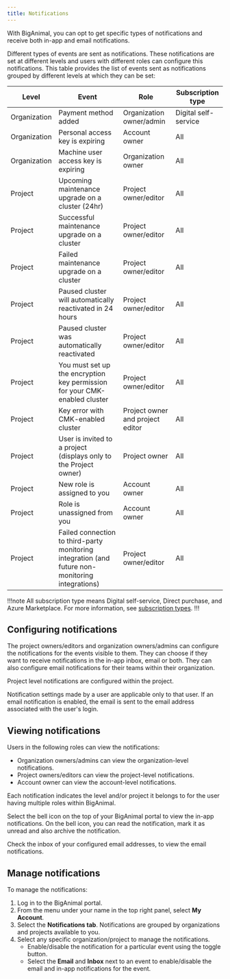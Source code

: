 ```yaml
---
title: Notifications 
---
```


With BigAnimal, you can opt to get specific types of notifications and receive both in-app and email notifications.

Different types of events are sent as notifications. These notifications are set at different levels and users with different roles can configure this notifications. This table provides the list of events sent as notifications grouped by different levels at which they can be set:

| Level        | Event                                                                                            | Role                             | Subscription type    |
|--------------|--------------------------------------------------------------------------------------------------|----------------------------------|--------------------- |
| Organization | Payment method added                                                                             | Organization owner/admin         | Digital self-service |
| Organization | Personal access key is expiring                                                                  | Account owner                    | All                  |
| Organization | Machine user access key is expiring                                                              | Organization owner               | All                  |
| Project      | Upcoming maintenance upgrade on a cluster (24hr)                                                 | Project owner/editor             | All                  |
| Project      | Successful maintenance upgrade on a cluster                                                      | Project owner/editor             | All                  |
| Project      | Failed maintenance upgrade on a cluster                                                          | Project owner/editor             | All                  |
| Project      | Paused cluster will automatically reactivated in 24 hours                                        | Project owner/editor             | All                  |
| Project      | Paused cluster was automatically reactivated                                                     | Project owner/editor             | All                  |
| Project      | You must set up the encryption key permission for your CMK-enabled cluster                       | Project owner/editor             | All                  |
| Project      | Key error with CMK-enabled cluster                                                               | Project owner and project editor | All                  |
| Project      | User is invited to a project (displays only to the Project owner)                                | Project owner                    | All                  |
| Project      | New role is assigned to you                                                                      | Account owner                    | All                  |
| Project      | Role is unassigned from you                                                                      | Account owner                    | All                  |
| Project      | Failed connection to third-party monitoring integration (and future non-monitoring integrations) | Project owner/editor             | All                  |

!!!note
All subscription type means Digital self-service, Direct purchase, and Azure Marketplace. For more information, see [subscription types](/biganimal/latest/pricing_and_billing/#payments-and-billing).
!!!

## Configuring notifications

The project owners/editors and organization owners/admins can configure the notifications for the events visible to them. They can choose if they want to receive notifications in the in-app inbox, email or both. They can also configure email notifications for their teams within their organization. 

Project level notifications are configured within the project.

Notification settings made by a user are applicable only to that user. If an email notification is enabled, the email is sent to the email address associated with the user's login. 

## Viewing notifications

Users in the following roles can view the notifications:
- Organization owners/admins can view the organization-level notifications. 
- Project owners/editors can view the project-level notifications.
- Account owner can view the account-level notifications. 

Each notification indicates the level and/or project it belongs to for the user having multiple roles within BigAnimal.

Select the bell icon on the top of your BigAnimal portal to view the in-app notifications. On the bell icon, you can read the notification, mark it as unread and also archive the notification.

Check the inbox of your configured email addresses, to view the email notifications.

## Manage notifications

To manage the notifications: 
1. Log in to the BigAnimal portal.
1. From the menu under your name in the top right panel, select **My Account**. 
1. Select the **Notifications tab**. Notifications are grouped by organizations and projects available to you.
1. Select any specific organization/project to manage the notifications.
   - Enable/disable the notification for a particular event using the toggle button.
   - Select the **Email** and **Inbox** next to an event to enable/disable the email and in-app notifications for the event.


